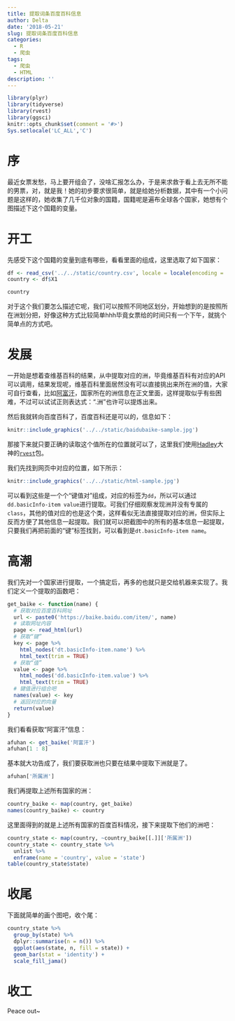 ```yaml
---
title: 提取词条百度百科信息
author: Delta
date: '2018-05-21'
slug: 提取词条百度百科信息
categories:
  - R
  - 爬虫
tags:
  - 爬虫
  - HTML
description: ''
---
```


```r
library(plyr)
library(tidyverse)
library(rvest)
library(ggsci)
knitr::opts_chunk$set(comment = '#>')
Sys.setlocale('LC_ALL','C')
```

# 序
最近女票发愁，马上要开组会了，没啥汇报怎么办，于是来求救于看上去无所不能的男票，对，就是我！她的初步要求很简单，就是给她分析数据，其中有一个小问题是这样的，她收集了几千位对象的国籍，国籍呢是遍布全球各个国家，她想有个图描述下这个国籍的变量。

# 开工
先感受下这个国籍的变量到底有哪些，看看里面的组成，这里选取了如下国家：
```r
df <- read_csv('../../static/country.csv', locale = locale(encoding = 'GB18030'), col_names = FALSE)
country <- df$X1
```

```r
country
```


对于这个我们要怎么描述它呢，我们可以按照不同地区划分，开始想到的是按照所在洲划分把，好像这种方式比较简单hhh毕竟女票给的时间只有一个下午，就挑个简单点的方式吧。

# 发展
一开始是想着查维基百科的结果，从中提取对应的洲，毕竟维基百科有对应的API可以调用，结果发现呢，维基百科里面居然没有可以直接挑出来所在洲的值，大家可自行查看，比如[阿富汗](https://www.wikiwand.com/zh-hans/%E9%98%BF%E5%AF%8C%E6%B1%97)，国家所在的洲信息在正文里面，这样提取似乎有些困难，不过可以试试正则表达式：".洲"也许可以提炼出来。

然后我就转向百度百科了，百度百科还是可以的，信息如下：
```r
knitr::include_graphics('../../static/baidubaike-sample.jpg')
```


那接下来就只要正确的读取这个值所在的位置就可以了，这里我们使用[Hadley](http://hadley.nz/index.html)大神的[`rvest`](https://github.com/hadley/rvest)包。

我们先找到网页中对应的位置，如下所示：
```r
knitr::include_graphics('../../static/html-sample.jpg')
```

可以看到这些是一个个“键值对”组成，对应的标签为`dd`，所以可以通过`dd.basicInfo-item value`进行提取。可我们仔细观察发现洲并没有专属的`class`，其他的值对应的也是这个类，这样看似无法直接提取对应的洲，但实际上反而方便了其他信息一起提取。我们就可以把截图中的所有的基本信息一起提取，只要我们再把前面的“键”标签找到，可以看到是`dt.basicInfo-item name`。

# 高潮
我们先对一个国家进行提取，一个搞定后，再多的也就只是交给机器来实现了。我们定义一个提取的函数吧：
```r
get_baike <- function(name) {
  # 获取对应百度百科网址
  url <- paste0('https://baike.baidu.com/item/', name)
  # 读取网址内容
  page <- read_html(url)
  # 获取“键”
  key <- page %>% 
    html_nodes('dt.basicInfo-item.name') %>% 
    html_text(trim = TRUE)
  # 获取“值”
  value <- page %>% 
    html_nodes('dd.basicInfo-item.value') %>% 
    html_text(trim = TRUE)
  # 键值进行组合吧
  names(value) <- key
  # 返回对应的向量
  return(value)
}
```


我们看看获取“阿富汗”信息：
```r
afuhan <- get_baike('阿富汗')
afuhan[1 : 8]
```


基本就大功告成了，我们要获取洲也只要在结果中提取下洲就是了。
```r
afuhan['所属洲']
```

我们再提取上述所有国家的洲：
```r
country_baike <- map(country, get_baike)
names(country_baike) <- country
```

这里面得到的就是上述所有国家的百度百科情况，接下来提取下他们的洲吧：

```r
country_state <- map(country, ~country_baike[[.]]['所属洲'])
country_state <- country_state %>% 
  unlist %>% 
  enframe(name = 'country', value = 'state')
table(country_state$state)
```

# 收尾
下面就简单的画个图吧，收个尾：
```r
country_state %>% 
  group_by(state) %>% 
  dplyr::summarise(n = n()) %>% 
  ggplot(aes(state, n, fill = state)) +
  geom_bar(stat = 'identity') +
  scale_fill_jama()
```

# 收工
Peace out~
